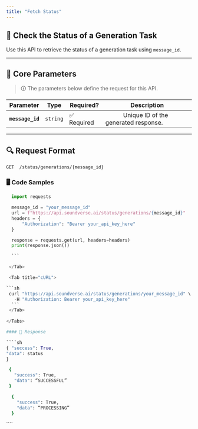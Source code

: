 ```yaml
---
title: "Fetch Status"
---
```



## 📌 Check the Status of a Generation Task

Use this API to retrieve the status of a generation task using `message_id`.

---

## 🔹 **Core Parameters**

> 🛈 The parameters below define the request for this API.

| Parameter        | Type     | Required?   | Description                                              |
| ---------------- | -------- | ----------- | -------------------------------------------------------- |
| **`message_id`** | `string` | ✅ Required | &#x2003;&emsp;&emsp;Unique ID of the generated response. |

---

## 🔍 **Request Format**

```http
GET  /status/generations/{message_id}
```

### 🖥️ Code Samples

<Tabs>
  <Tab title="Python">
  
  ```python
    import requests

    message_id = "your_message_id"
    url = f"https://api.soundverse.ai/status/generations/{message_id}"
    headers = {
        "Authorization": "Bearer your_api_key_here"
    }

    response = requests.get(url, headers=headers)
    print(response.json())

    ```

   </Tab>

   <Tab title="cURL">
  
  ```sh
   curl "https://api.soundverse.ai/status/generations/your_message_id" \
     -H "Authorization: Bearer your_api_key_here"
    ```
   </Tab>
   
</Tabs>

#### 📌 Response

````sh
 { "success": True,
  "data": status
  }
  ```

<Tabs>
 <Tab title="SUCCESSFUL">

```sh
 {
   "success": True,
   "data": “SUCCESSFUL”
 }
  ```
 </Tab>

 <Tab title="PROCESSING">

```sh
  {
    "success": True,
    "data": “PROCESSING”
  }
  ```
 </Tab>
</Tabs>
````

